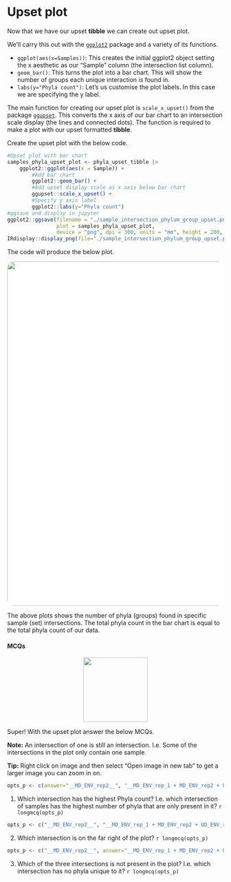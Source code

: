 # Upset plot

Now that we have our upset __tibble__ we can create out upset plot.

We'll carry this out with the [`ggplot2`](https://neof-workshops.github.io/Tidyverse/ggplot2/ggplot2.html) package and a variety of its functions.

- `ggplot(aes(x=Samples))`: This creates the initial ggplot2 object setting the x aesthetic as our "Sample" column (the intersection list column).
- `geom_bar()`: This turns the plot into a bar chart. This will show the number of groups each unique interaction is found in.
- `labs(y="Phyla count")`: Let's us customise the plot labels. In this case we are specifying the y label.

The main function for creating our upset plot is `scale_x_upset()` from the package [`ggupset`](https://cran.r-project.org/web/packages/ggupset/readme/README.html).
This converts the x axis of our bar chart to an intersection scale display (the lines and connected dots).
The function is required to make a plot with our upset formatted __tibble__.

Create the upset plot with the below code.

```r
#Upset plot with bar chart
samples_phyla_upset_plot <- phyla_upset_tibble |>
    ggplot2::ggplot(aes(x = Sample)) +
        #Add bar chart
        ggplot2::geom_bar() +
        #Add upset display scale as x axis below bar chart
        ggupset::scale_x_upset() + 
        #Specify y axis label
        ggplot2::labs(y="Phyla count")
#ggsave and display in jupyter
ggplot2::ggsave(filename = "./sample_intersection_phylum_group_upset.png", 
                plot = samples_phyla_upset_plot,
                device = "png", dpi = 300, units = "mm", height = 200, width = 300)
IRdisplay::display_png(file="./sample_intersection_phylum_group_upset.png")
```

The code will produce the below plot.

<center>
![](images/sample_phylum_upset.png){style="width:800px; background: white; border-radius:15px"}
</center>

The above plots shows the number of phyla (groups) found in specific sample (set) intersections.
The total phyla count in the bar chart is equal to the total phyla count of our data.

#### MCQs
<center>
![](/images/question_bubble_purple.png){style="width:150px"}
</center>

Super! With the upset plot answer the below MCQs.

__Note:__ An intersection of one is still an intersection. I.e. Some of the intersections in the plot only contain one sample.

__Tip:__ Right click on image and then select "Open image in new tab" to get a larger image you can zoom in on.

```r
opts_p <- c(answer="__MD_ENV_rep2__", "__MD_ENV_rep_1 + MD_ENV_rep2 + UD_ENV_rep3__", "__UD_ENV_rep3 + UD_ENV_rep1 + UD_TSA_rep2__")
```
1. Which intersection has the highest Phyla count? I.e. which intersection of samples has the highest number of phyla that are only present in it? `r longmcq(opts_p)`

```r
opts_p <- c("__MD_ENV_rep2__", "__MD_ENV_rep_1 + MD_ENV_rep2 + UD_ENV_rep3__", answer="__UD_ENV_rep3 + UD_ENV_rep1 + UD_TSA_rep2__")
```
2. Which intersection is on the far right of the plot? `r longmcq(opts_p)`

```r
opts_p <- c("__MD_ENV_rep2__", answer="__MD_ENV_rep_1 + MD_ENV_rep2 + UD_ENV_rep3__", "__UD_ENV_rep3 + UD_ENV_rep1 + UD_TSA_rep2__")
```
3. Which of the three intersections is not present in the plot? I.e. which intersection has no phyla unique to it? `r longmcq(opts_p)`